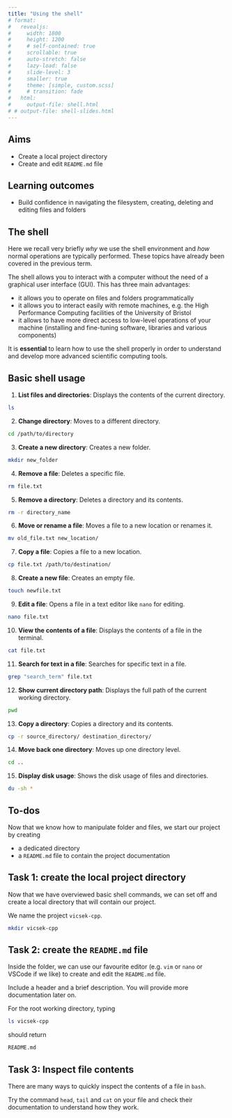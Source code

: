 ```yaml
---
title: "Using the shell"
# format:
#   revealjs:
#     width: 1800
#     height: 1200
#     # self-contained: true
#     scrollable: true
#     auto-stretch: false
#     lazy-load: false
#     slide-level: 3
#     smaller: true
#     theme: [simple, custom.scss]
#     # transition: fade
#   html:
#     output-file: shell.html
# # output-file: shell-slides.html
---
```



## Aims

- Create a local project directory 
- Create and edit `README.md` file 

## Learning outcomes

- Build confidence in navigating the filesystem, creating, deleting and editing files and folders 

## The shell

Here we recall very briefly *why* we use the shell environment and *how* normal operations are typically performed. These topics have already been covered in the previous term.

The shell allows you to interact with a computer without the need of a graphical user interface (GUI). This has three main advantages:

- it allows you to operate on files and folders programmatically
- it allows you to interact easily with remote machines, e.g. the High Performance Computing facilities of the University of Bristol
- it allows to have more direct access to low-level operations of your machine (installing and fine-tuning software, libraries and various components)

:::{.callout-important}
It is **essential** to learn how to use the shell properly in order to understand and develop more advanced scientific computing tools.
:::



## Basic shell usage

1. **List files and directories**: Displays the contents of the current directory.  
```bash
ls
```

2. **Change directory**: Moves to a different directory.  
```bash
cd /path/to/directory
```

3. **Create a new directory**: Creates a new folder.  
```bash
mkdir new_folder
   ```

4. **Remove a file**: Deletes a specific file.  
```bash
rm file.txt
```

5. **Remove a directory**: Deletes a directory and its contents.  
```bash
rm -r directory_name
```

6. **Move or rename a file**: Moves a file to a new location or renames it.  
```bash
mv old_file.txt new_location/
```

7. **Copy a file**: Copies a file to a new location.  
```bash
cp file.txt /path/to/destination/
```

8. **Create a new file**: Creates an empty file.  
```bash
touch newfile.txt
```

9. **Edit a file**: Opens a file in a text editor like `nano` for editing.  
```bash
nano file.txt
```

10. **View the contents of a file**: Displays the contents of a file in the terminal.  
    
```bash
cat file.txt
```

11. **Search for text in a file**: Searches for specific text in a file.  

```bash
grep "search_term" file.txt
```

12. **Show current directory path**: Displays the full path of the current working directory.  
```bash
pwd
```

13. **Copy a directory**: Copies a directory and its contents.  
```bash
cp -r source_directory/ destination_directory/
```

14. **Move back one directory**: Moves up one directory level.  
```bash
cd ..
```

15. **Display disk usage**: Shows the disk usage of files and directories.  
```bash
du -sh *
```



## To-dos

Now that we know how to manipulate folder and files, we start our project by creating 

- a dedicated directory
- a `README.md` file to contain the project documentation

::: {.callout-note icon=false}

## Task 1: create the local project directory

Now that we have overviewed basic shell commands, we can set off and create a local directory that will contain our project.

We name the project `vicsek-cpp`. 

```bash
mkdir vicsek-cpp
```

:::

::: {.callout-note icon=false}

## Task 2: create the `README.md` file

Inside the folder, we can use our favourite editor (e.g. `vim` or `nano` or VSCode if we like) to create and edit the `README.md` file.

Include a header and a brief description. You will provide more documentation later on.

For the root working directory, typing 

```bash
ls vicsek-cpp
```

should return

```bash
README.md
```

:::


::: {.callout-note icon=false}

## Task 3: Inspect file contents


There are many ways to quickly inspect the contents of a file in `bash`.

Try the command `head`, `tail` and `cat` on your file and check their documentation to understand how they work.


:::

